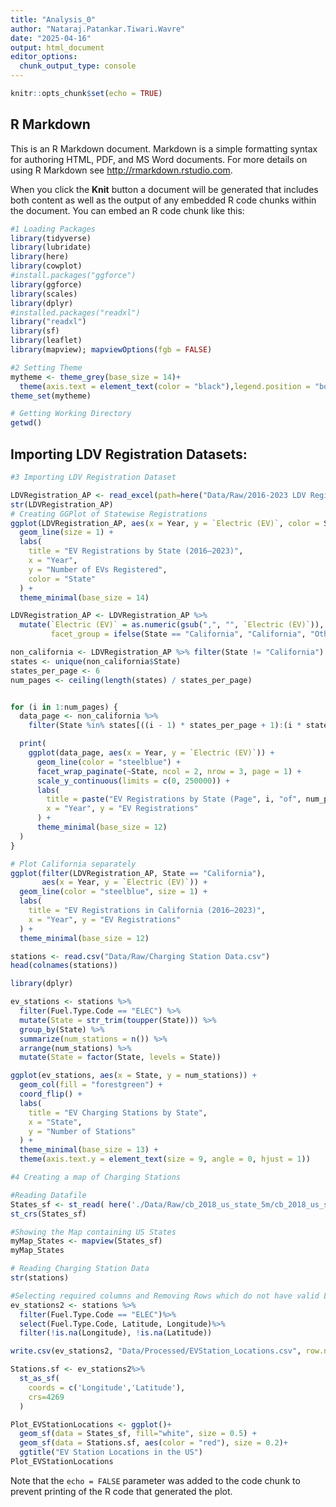 ```yaml
---
title: "Analysis_0"
author: "Nataraj.Patankar.Tiwari.Wavre"
date: "2025-04-16"
output: html_document
editor_options: 
  chunk_output_type: console
---
```


```r
knitr::opts_chunk$set(echo = TRUE)
```

## R Markdown

This is an R Markdown document. Markdown is a simple formatting syntax for authoring HTML, PDF, and MS Word documents. For more details on using R Markdown see <http://rmarkdown.rstudio.com>.

When you click the **Knit** button a document will be generated that includes both content as well as the output of any embedded R code chunks within the document. You can embed an R code chunk like this:

```r
#1 Loading Packages
library(tidyverse)
library(lubridate)
library(here)
library(cowplot)
#install.packages("ggforce")
library(ggforce)
library(scales)
library(dplyr)
#installed.packages("readxl")
library("readxl")
library(sf)
library(leaflet)
library(mapview); mapviewOptions(fgb = FALSE)

#2 Setting Theme
mytheme <- theme_grey(base_size = 14)+
  theme(axis.text = element_text(color = "black"),legend.position = "bottom")
theme_set(mytheme)

# Getting Working Directory
getwd()
```

## Importing LDV Registration Datasets:

```r
#3 Importing LDV Registration Dataset

LDVRegistration_AP <- read_excel(path=here("Data/Raw/2016-2023 LDV Registration Data.xlsx"))
str(LDVRegistration_AP)
# Creating GGPlot of Statewise Registrations
ggplot(LDVRegistration_AP, aes(x = Year, y = `Electric (EV)`, color = State)) +
  geom_line(size = 1) +
  labs(
    title = "EV Registrations by State (2016–2023)",
    x = "Year",
    y = "Number of EVs Registered",
    color = "State"
  ) +
  theme_minimal(base_size = 14)
```


```r

LDVRegistration_AP <- LDVRegistration_AP %>%
  mutate(`Electric (EV)` = as.numeric(gsub(",", "", `Electric (EV)`)),
         facet_group = ifelse(State == "California", "California", "Other States"))

non_california <- LDVRegistration_AP %>% filter(State != "California")
states <- unique(non_california$State)
states_per_page <- 6
num_pages <- ceiling(length(states) / states_per_page)


for (i in 1:num_pages) {
  data_page <- non_california %>%
    filter(State %in% states[((i - 1) * states_per_page + 1):(i * states_per_page)])

  print(
    ggplot(data_page, aes(x = Year, y = `Electric (EV)`)) +
      geom_line(color = "steelblue") +
      facet_wrap_paginate(~State, ncol = 2, nrow = 3, page = 1) +
      scale_y_continuous(limits = c(0, 250000)) +
      labs(
        title = paste("EV Registrations by State (Page", i, "of", num_pages, ")"),
        x = "Year", y = "EV Registrations"
      ) +
      theme_minimal(base_size = 12)
  )
}

# Plot California separately 
ggplot(filter(LDVRegistration_AP, State == "California"), 
       aes(x = Year, y = `Electric (EV)`)) +
  geom_line(color = "steelblue", size = 1) +
  labs(
    title = "EV Registrations in California (2016–2023)",
    x = "Year", y = "EV Registrations"
  ) +
  theme_minimal(base_size = 12)

```

```r
stations <- read.csv("Data/Raw/Charging Station Data.csv")
head(colnames(stations))

library(dplyr)

ev_stations <- stations %>%
  filter(Fuel.Type.Code == "ELEC") %>%
  mutate(State = str_trim(toupper(State))) %>%  
  group_by(State) %>%
  summarize(num_stations = n()) %>%
  arrange(num_stations) %>%
  mutate(State = factor(State, levels = State))  

ggplot(ev_stations, aes(x = State, y = num_stations)) +
  geom_col(fill = "forestgreen") +
  coord_flip() +
  labs(
    title = "EV Charging Stations by State",
    x = "State",
    y = "Number of Stations"
  ) +
  theme_minimal(base_size = 13) +
  theme(axis.text.y = element_text(size = 9, angle = 0, hjust = 1))

```

```r
#4 Creating a map of Charging Stations

#Reading Datafile
States_sf <- st_read( here('./Data/Raw/cb_2018_us_state_5m/cb_2018_us_state_5m.shp'))
st_crs(States_sf)

#Showing the Map containing US States
myMap_States <- mapview(States_sf)
myMap_States

# Reading Charging Station Data
str(stations)

#Selecting required columns and Removing Rows which do not have valid Latitude and Logitude data
ev_stations2 <- stations %>%
  filter(Fuel.Type.Code == "ELEC")%>%
  select(Fuel.Type.Code, Latitude, Longitude)%>%
  filter(!is.na(Longitude), !is.na(Latitude))

write.csv(ev_stations2, "Data/Processed/EVStation_Locations.csv", row.names = FALSE)

Stations.sf <- ev_stations2%>%
  st_as_sf(
    coords = c('Longitude','Latitude'),
    crs=4269
  )

Plot_EVStationLocations <- ggplot()+
  geom_sf(data = States_sf, fill="white", size = 0.5) +
  geom_sf(data = Stations.sf, aes(color = "red"), size = 0.2)+
  ggtitle("EV Station Locations in the US")
Plot_EVStationLocations

```


Note that the `echo = FALSE` parameter was added to the code chunk to prevent printing of the R code that generated the plot.
